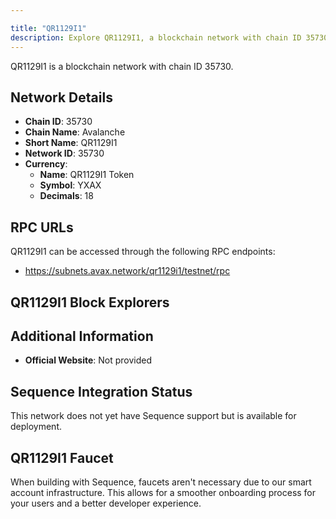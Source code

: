 ```yaml
---

title: "QR1129I1"
description: Explore QR1129I1, a blockchain network with chain ID 35730. Learn about its native currency, QR1129I1 Token, and how to interact with the network.
---
```




QR1129I1 is a blockchain network with chain ID 35730.

## Network Details

- **Chain ID**: 35730
- **Chain Name**: Avalanche
- **Short Name**: QR1129I1
- **Network ID**: 35730
- **Currency**: 
  - **Name**: QR1129I1 Token
  - **Symbol**: YXAX
  - **Decimals**: 18

## RPC URLs

QR1129I1 can be accessed through the following RPC endpoints:

- https://subnets.avax.network/qr1129i1/testnet/rpc

## QR1129I1 Block Explorers



## Additional Information

- **Official Website**: Not provided

## Sequence Integration Status

This network does not yet have Sequence support but is available for deployment.

## QR1129I1 Faucet

When building with Sequence, faucets aren't necessary due to our smart account infrastructure. This allows for a smoother onboarding process for your users and a better developer experience.
